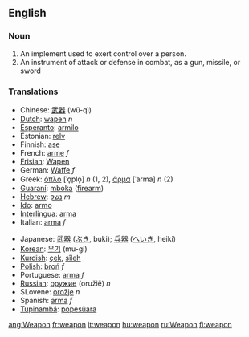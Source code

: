 ==English==
===Noun===
#An implement used to exert control over a person.
#An instrument of attack or defense in combat, as a gun, missile, or sword

===Translations===
{{top}}
*Chinese: [[武器]] (wǔ-qì)
*[[Dutch]]: [[wapen]] ''n''
*[[Esperanto]]: [[armilo]]
*Estonian: [[relv]]
*Finnish: [[ase]]
*French: [[arme]] ''f''
*[[Frisian]]: [[Wapen]]
*German: [[Waffe]] ''f''
*Greek: [[όπλο]] [ˈo̞plo̞] ''n'' (1, 2), [[άρμα]] [ˈarma] ''n'' (2)
*[[Guaraní]]: [[mboka]] ([[firearm]])
*[[Hebrew]]: [[נשק]] ''m''
*[[Ido]]: [[armo]]
*[[Interlingua]]: [[arma]]
*Italian: [[arma]] ''f''
{{mid}}
*Japanese: [[武器]] ([[ぶき]], buki); [[兵器]] ([[へいき]], heiki)
*[[Korean]]: [[무기]] (mu-gi)
*[[Kurdish]]: [[çek]], [[sîleh]]
*[[Polish]]: [[broń]] ''f''
*Portuguese: [[arma]] ''f''
*[[Russian]]: [[оружие]] (oružiě) ''n''
*SLovene: [[orožje]] ''n''
*Spanish: [[arma]] ''f''
*[[Tupinambá]]: [[popesûara]]
{{bottom}}

[[ang:Weapon]]
[[fr:weapon]]
[[it:weapon]]
[[hu:weapon]]
[[ru:Weapon]]
[[fi:weapon]]